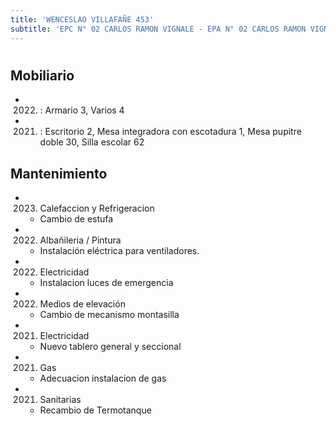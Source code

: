 ```yaml
---
title: 'WENCESLAO VILLAFAÑE 453'
subtitle: 'EPC N° 02 CARLOS RAMON VIGNALE - EPA N° 02 CARLOS RAMON VIGNALE'
---
```


#


## Mobiliario

*  (2022) : Armario 3, Varios 4 

*  (2021) : Escritorio 2, Mesa integradora con escotadura 1, Mesa pupitre doble 30, Silla escolar 62 





## Mantenimiento

*  (2023) Calefaccion y Refrigeracion 
    + Cambio de estufa

*  (2022) Albañileria / Pintura 
    + Instalación eléctrica para ventiladores.

*  (2022) Electricidad 
    + Instalacion luces de emergencia

*  (2022) Medios de elevación 
    + Cambio de mecanismo montasilla

*  (2021) Electricidad 
    + Nuevo tablero general y seccional

*  (2021) Gas 
    + Adecuacion instalacion de gas

*  (2021) Sanitarias 
    + Recambio de Termotanque



